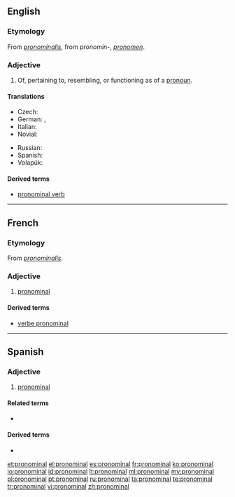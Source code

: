 ==English==

===Etymology===
From {{etyl|LL.|en}} ''[[pronominalis]]'', from {{etyl|la|en}} ''pronomin-'', ''[[pronomen]]''.

===Adjective===
{{en-adj}}

# Of, pertaining to, resembling, or functioning as of a [[pronoun]].

====Translations====
{{trans-top|of a pronoun}}
* Czech: {{t-|cs|zájmenný}}
* German: {{t-|de|fürwörtlich}}, {{qualifier|linguistics}} {{t-|de|pronominal}}
* Italian: {{t+|it|pronominale}}
* Novial: {{tø|nov|pronominal}}
{{trans-mid}}
* Russian: {{t+|ru|местоименный|sc=Cyrl}}
* Spanish: {{t+|es|pronominal}}
* Volapük: {{t-|vo|pönopik}}
{{trans-bottom}}

====Derived terms====
* [[pronominal verb]]

----

==French==

===Etymology===
From {{etyl|LL.|fr}} ''[[pronominalis]]''.

===Adjective===
{{fr-adj|mp=pronominaux}}

# [[#English|pronominal]]

====Derived terms====
* [[verbe pronominal]]

----

==Spanish==

===Adjective===
{{es-adj|pl=pronominales}}

# [[#English|pronominal]]

====Related terms====
* {{l|es|pronombre}}

====Derived terms====
* {{l|es|verbo pronominal}}

[[et:pronominal]]
[[el:pronominal]]
[[es:pronominal]]
[[fr:pronominal]]
[[ko:pronominal]]
[[io:pronominal]]
[[id:pronominal]]
[[lt:pronominal]]
[[ml:pronominal]]
[[my:pronominal]]
[[pl:pronominal]]
[[pt:pronominal]]
[[ru:pronominal]]
[[ta:pronominal]]
[[te:pronominal]]
[[tr:pronominal]]
[[vi:pronominal]]
[[zh:pronominal]]